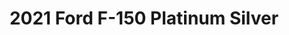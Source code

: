 ---
yrmm: 2107
brand: Ford
year: 2021
model: F-150
trim: Platinum
color: Silver
title: 2021 Ford F-150 Platinum Silver
description: Fuel wheels, Toyo tires
alt: 2021 Ford F-150 Platinum in Silver, upgraded daily driver with 20-inch Fuel
  wheels and Toyo Open Country A/T III tires.
width: 2500
height: 1407
---